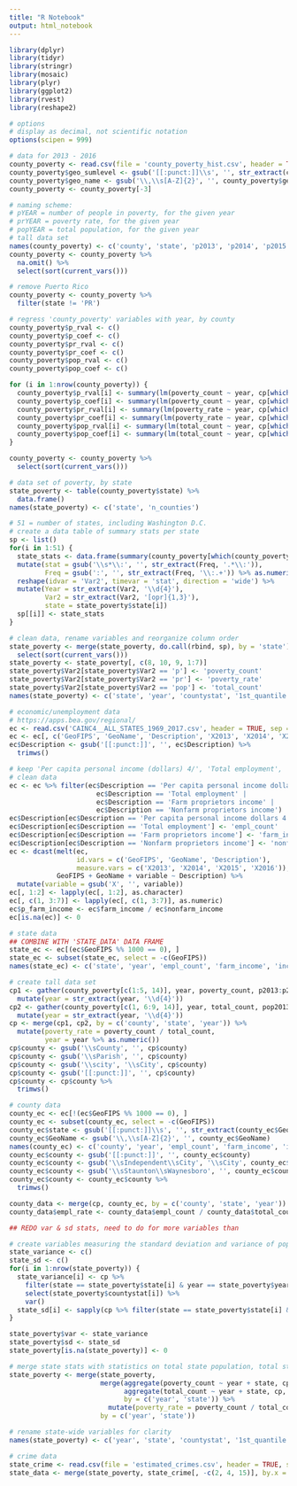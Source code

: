 ---
title: "R Notebook"
output: html_notebook
---

```{r}
library(dplyr)
library(tidyr)
library(stringr)
library(mosaic)
library(plyr)
library(ggplot2)
library(rvest)
library(reshape2)
```

```{r}
# options
# display as decimal, not scientific notation
options(scipen = 999)

# data for 2013 - 2016
county_poverty <- read.csv(file = 'county_poverty_hist.csv', header = TRUE, sep = ',')
county_poverty$geo_sumlevel <- gsub('[[:punct:]]\\s', '', str_extract(county_poverty$geo_name, '\\,\\s[A-Z]{2}'))
county_poverty$geo_name <- gsub('\\,\\s[A-Z]{2}', '', county_poverty$geo_name)
county_poverty <- county_poverty[-3]

# naming scheme:
# pYEAR = number of people in poverty, for the given year
# prYEAR = poverty rate, for the given year
# popYEAR = total population, for the given year
# tall data set
names(county_poverty) <- c('county', 'state', 'p2013', 'p2014', 'p2015', 'pr2013', 'pr2014', 'pr2015', 'pr2016', 'p2016', 'pop2013', 'pop2014', 'pop2015', 'pop2016')
county_poverty <- county_poverty %>% 
  na.omit() %>%
  select(sort(current_vars()))

# remove Puerto Rico
county_poverty <- county_poverty %>% 
  filter(state != 'PR')
```

```{r}
# regress 'county_poverty' variables with year, by county
county_poverty$p_rval <- c()
county_poverty$p_coef <- c()
county_poverty$pr_rval <- c()
county_poverty$pr_coef <- c()
county_poverty$pop_rval <- c()
county_poverty$pop_coef <- c()

for (i in 1:nrow(county_poverty)) {
  county_poverty$p_rval[i] <- summary(lm(poverty_count ~ year, cp[which(cp$county == county_poverty$county[i] & cp$state == county_poverty$state[i]),]))$r.squared
  county_poverty$p_coef[i] <- summary(lm(poverty_count ~ year, cp[which(cp$county == county_poverty$county[i] & cp$state == county_poverty$state[i]),]))$coefficients[2]
  county_poverty$pr_rval[i] <- summary(lm(poverty_rate ~ year, cp[which(cp$county == county_poverty$county[i] & cp$state == county_poverty$state[i]),]))$r.squared
  county_poverty$pr_coef[i] <- summary(lm(poverty_rate ~ year, cp[which(cp$county == county_poverty$county[i] & cp$state == county_poverty$state[i]),]))$coefficients[2]
  county_poverty$pop_rval[i] <- summary(lm(total_count ~ year, cp[which(cp$county == county_poverty$county[i] & cp$state == county_poverty$state[i]),]))$r.squared
  county_poverty$pop_coef[i] <- summary(lm(total_count ~ year, cp[which(cp$county == county_poverty$county[i] & cp$state == county_poverty$state[i]),]))$coefficients[2]
}

county_poverty <- county_poverty %>% 
  select(sort(current_vars()))
```

```{r}
# data set of poverty, by state
state_poverty <- table(county_poverty$state) %>% 
  data.frame()
names(state_poverty) <- c('state', 'n_counties')

# 51 = number of states, including Washington D.C.
# create a data table of summary stats per state
sp <- list()
for(i in 1:51) {
  state_stats <- data.frame(summary(county_poverty[which(county_poverty$state == state_poverty$state[i]), ]))[7:78, 2:3] %>% 
  mutate(stat = gsub('\\s*\\:', '', str_extract(Freq, '.*\\:')), 
         Freq = gsub(':', '', str_extract(Freq, '\\:.+')) %>% as.numeric()) %>% 
  reshape(idvar = 'Var2', timevar = 'stat', direction = 'wide') %>%
  mutate(Year = str_extract(Var2, '\\d{4}'), 
         Var2 = str_extract(Var2, '[opr]{1,3}'), 
         state = state_poverty$state[i])
  sp[[i]] <- state_stats
}

# clean data, rename variables and reorganize column order
state_poverty <- merge(state_poverty, do.call(rbind, sp), by = 'state') %>% 
  select(sort(current_vars()))
state_poverty <- state_poverty[, c(8, 10, 9, 1:7)]
state_poverty$Var2[state_poverty$Var2 == 'p'] <- 'poverty_count'
state_poverty$Var2[state_poverty$Var2 == 'pr'] <- 'poverty_rate'
state_poverty$Var2[state_poverty$Var2 == 'pop'] <- 'total_count'
names(state_poverty) <- c('state', 'year', 'countystat', '1st_quantile', '3rd_quantile', 'max', 'mean', 'median', 'minimum', 'n_counties')
```

```{r}
# economic/unemployment data
# https://apps.bea.gov/regional/
ec <- read.csv('CAINC4__ALL_STATES_1969_2017.csv', header = TRUE, sep = ',')
ec <- ec[, c('GeoFIPS', 'GeoName', 'Description', 'X2013', 'X2014', 'X2015', 'X2016')]
ec$Description <- gsub('[[:punct:]]', '', ec$Description) %>% 
  trimws()

# keep 'Per capita personal income (dollars) 4/', 'Total employment', 'Farm proprietors' income', 'Nonfarm proprietors' income'
# clean data
ec <- ec %>% filter(ec$Description == 'Per capita personal income dollars 4' | 
                      ec$Description == 'Total employment' | 
                      ec$Description == 'Farm proprietors income' | 
                      ec$Description == 'Nonfarm proprietors income')
ec$Description[ec$Description == 'Per capita personal income dollars 4'] <- 'income'
ec$Description[ec$Description == 'Total employment'] <- 'empl_count'
ec$Description[ec$Description == 'Farm proprietors income'] <- 'farm_income'
ec$Description[ec$Description == 'Nonfarm proprietors income'] <- 'nonfarm_income'
ec <- dcast(melt(ec, 
                 id.vars = c('GeoFIPS', 'GeoName', 'Description'), 
                 measure.vars = c('X2013', 'X2014', 'X2015', 'X2016')), 
            GeoFIPS + GeoName + variable ~ Description) %>% 
  mutate(variable = gsub('X', '', variable))
ec[, 1:2] <- lapply(ec[, 1:2], as.character)
ec[, c(1, 3:7)] <- lapply(ec[, c(1, 3:7)], as.numeric)
ec$p_farm_income <- ec$farm_income / ec$nonfarm_income
ec[is.na(ec)] <- 0

# state data
## COMBINE WITH 'STATE_DATA' DATA FRAME
state_ec <- ec[(ec$GeoFIPS %% 1000 == 0), ]
state_ec <- subset(state_ec, select = -c(GeoFIPS))
names(state_ec) <- c('state', 'year', 'empl_count', 'farm_income', 'income', 'nonfarm_income', 'p_farm_income')
```

```{r}
# create tall data set
cp1 <- gather(county_poverty[c(1:5, 14)], year, poverty_count, p2013:p2016, factor_key = TRUE) %>% 
  mutate(year = str_extract(year, '\\d{4}'))
cp2 <- gather(county_poverty[c(1, 6:9, 14)], year, total_count, pop2013:pop2016, factor_key = TRUE) %>% 
  mutate(year = str_extract(year, '\\d{4}'))
cp <- merge(cp1, cp2, by = c('county', 'state', 'year')) %>% 
  mutate(poverty_rate = poverty_count / total_count,
         year = year %>% as.numeric())
cp$county <- gsub('\\sCounty', '', cp$county)
cp$county <- gsub('\\sParish', '', cp$county)
cp$county <- gsub('\\scity', '\\sCity', cp$county)
cp$county <- gsub('[[:punct:]]', '', cp$county)
cp$county <- cp$county %>% 
  trimws()

# county data
county_ec <- ec[!(ec$GeoFIPS %% 1000 == 0), ]
county_ec <- subset(county_ec, select = -c(GeoFIPS))
county_ec$state <- gsub('[[:punct:]]\\s', '', str_extract(county_ec$GeoName, '\\,\\s[A-Z]{2}'))
county_ec$GeoName <- gsub('\\,\\s[A-Z]{2}', '', county_ec$GeoName)
names(county_ec) <- c('county', 'year', 'empl_count', 'farm_income', 'income', 'nonfarm_income', 'p_farm_income', 'state')
county_ec$county <- gsub('[[:punct:]]', '', county_ec$county)
county_ec$county <- gsub('\\sIndependent\\sCity', '\\sCity', county_ec$county)
county_ec$county <- gsub('\\sStaunton\\sWaynesboro', '', county_ec$county)
county_ec$county <- county_ec$county %>% 
  trimws()

county_data <- merge(cp, county_ec, by = c('county', 'state', 'year'))
county_data$empl_rate <- county_data$empl_count / county_data$total_count
```

```{r}
## REDO var & sd stats, need to do for more variables than 

# create variables measuring the standard deviation and variance of population, poverty count, and poverty rate within each state, per year
state_variance <- c()
state_sd <- c()
for(i in 1:nrow(state_poverty)) {
  state_variance[i] <- cp %>% 
    filter(state == state_poverty$state[i] & year == state_poverty$year[i]) %>% 
    select(state_poverty$countystat[i]) %>% 
    var()
  state_sd[i] <- sapply(cp %>% filter(state == state_poverty$state[i] & year == state_poverty$year[i]) %>% select(state_poverty$countystat[i]), sd)[[1]][1]
}

state_poverty$var <- state_variance
state_poverty$sd <- state_sd
state_poverty[is.na(state_poverty)] <- 0

# merge state stats with statistics on total state population, total state poverty count, and overall state poverty rate
state_poverty <- merge(state_poverty, 
                       merge(aggregate(poverty_count ~ year + state, cp, sum), 
                             aggregate(total_count ~ year + state, cp, sum), 
                             by = c('year', 'state')) %>% 
                         mutate(poverty_rate = poverty_count / total_count), 
                       by = c('year', 'state'))

# rename state-wide variables for clarity
names(state_poverty) <- c('year', 'state', 'countystat', '1st_quantile', '3rd_quantile', 'max', 'mean', 'median', 'minimum', 'n_counties', 'var', 'sd', 'state_poverty_count', 'state_total_count', 'state_poverty_rate')
```


```{r}
# crime data
state_crime <- read.csv(file = 'estimated_crimes.csv', header = TRUE, sep = ',')
state_data <- merge(state_poverty, state_crime[, -c(2, 4, 15)], by.x = c('year', 'state'), by.y = c('year', 'state_abbr'))
```